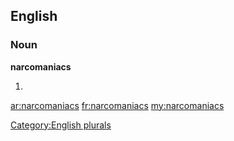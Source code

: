 ==English==

===Noun===
'''narcomaniacs'''

# {{plural of|[[narcomaniac]]}}

[[Category:English plurals]]

[[ar:narcomaniacs]]
[[fr:narcomaniacs]]
[[my:narcomaniacs]]